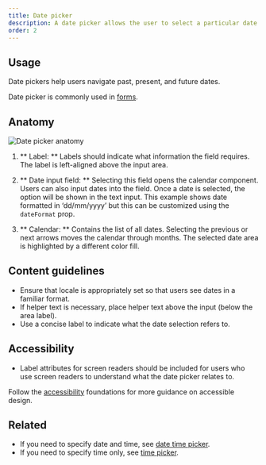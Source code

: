 ```yaml
---
title: Date picker
description: A date picker allows the user to select a particular date.
order: 2
---
```


## Usage

Date pickers help users navigate past, present, and future dates.

Date picker is commonly used in [forms](/patterns/forms).

## Anatomy

![Date picker anatomy](/images/date-picker-anatomy.png)

1. ** Label: ** Labels should indicate what information the field requires. The label is left-aligned above the input area.

2. ** Date input field: ** Selecting this field opens the calendar component. Users can also input dates into the field. Once a date is selected, the option will be shown in the text input. This example shows date formatted in ‘dd/mm/yyyy’ but this can be customized using the `dateFormat` prop.

3. ** Calendar: ** Contains the list of all dates. Selecting the previous or next arrows moves the calendar through months. The selected date area is highlighted by a different color fill.

## Content guidelines

- Ensure that locale is appropriately set so that users see dates in a familiar format.
- If helper text is necessary, place helper text above the input (below the area label).
- Use a concise label to indicate what the date selection refers to.

## Accessibility

- Label attributes for screen readers should be included for users who use screen readers to understand what the date picker relates to.

Follow the [accessibility](/foundations/accessibility) foundations for more guidance on accessible design.

## Related

- If you need to specify date and time, see [date time picker](/components/date-time-picker).
- If you need to specify time only, see [time picker](/components/time-picker).
